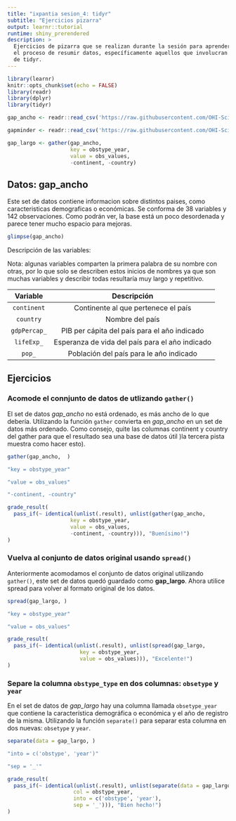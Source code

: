```yaml
---
title: "ixpantia sesion_4: tidyr"
subtitle: "Ejercicios pizarra"
output: learnr::tutorial
runtime: shiny_prerendered
description: >
  Ejercicios de pizarra que se realizan durante la sesión para aprender sobre
  el proceso de resumir datos, específicamente aquellos que involucran el uso
  de tidyr.
---
```


```r
library(learnr)
knitr::opts_chunk$set(echo = FALSE)
library(readr)
library(dplyr)
library(tidyr)

gap_ancho <- readr::read_csv('https://raw.githubusercontent.com/OHI-Science/data-science-training/master/data/gapminder_wide.csv')

gapminder <- readr::read_csv('https://raw.githubusercontent.com/OHI-Science/data-science-training/master/data/gapminder.csv')

gap_largo <- gather(gap_ancho, 
                    key = obstype_year,
                    value = obs_values,
                    -continent, -country)
```


## Datos: **gap_ancho**

Este set de datos contiene informacion sobre distintos paises, como caracteristicas demograficas o económicas. Se conforma de 38 variables y 142 observaciones. Como podrán ver, la base está un poco desordenada y parece tener mucho espacio para mejoras. 
```r
glimpse(gap_ancho)
```
 
Descripción de las variables: 
 
Nota: algunas variables comparten la primera palabra de su nombre con otras, por lo que solo se describen estos inicios de nombres ya que son muchas variables y describir todas resultaría muy largo y repetitivo. 

| Variable | Descripción |
|:--------:|:-----------:|
| `continent` | Continente al que pertenece el país |
| `country` | Nombre del país |
| `gdpPercap_` | PIB per cápita del país para el año indicado | 
| `lifeExp_` | Esperanza de vida del país para el año indicado |
| `pop_` | Población del país para le año indicado |


## Ejercicios 

### Acomode el connjunto de datos de utlizando `gather()`

El set de datos *gap_ancho* no está ordenado, es más ancho de lo que debería. Utilizando la función `gather` convierta en *gap_ancho* en un set de datos más ordenado. Como consejo, quite las columnas continent y country del gather para que el resultado sea una base de datos útil )la tercera pista muestra como hacer esto). 
```r
gather(gap_ancho,  )
```

```r
"key = obstype_year"
```

```r
"value = obs_values"
```

```r
"-continent, -country"
```

```r
grade_result(
  pass_if(~ identical(unlist(.result), unlist(gather(gap_ancho, 
                    key = obstype_year,
                    value = obs_values,
                    -continent, -country))), "Buenísimo!")
)
```


### Vuelva al conjunto de datos original usando `spread()`

Anteriormente acomodamos el conjunto de datos original utilizando `gather()`, este set de datos quedó guardado como **gap_largo**. Ahora utilice spread para volver al formato original de los datos. 
```r
spread(gap_largo, )
```

```r
"key = obstype_year"
```

```r
"value = obs_values"
```

```r
grade_result(
  pass_if(~ identical(unlist(.result), unlist(spread(gap_largo,  
                       key = obstype_year, 
                       value = obs_values))), "Excelente!")
)
```


### Separe la columna `obstype_type` en dos columnas: `obsetype` y `year`

En el set de datos de *gap_largo*  hay una columna llamada `obsetype_year` que contiene la característica demográfica o económica y el año de registro de la misma. Utilizando la función `separate()` para separar esta columna en dos nuevas: `obsetype` y `year`. 
```r
separate(data = gap_largo, )
```

```r
"into = c('obstype', 'year')"
```

```r
"sep = '_'"
```

```r
grade_result(
  pass_if(~ identical(unlist(.result), unlist(separate(data = gap_largo,
                     col = obstype_year, 
                     into = c('obstype', 'year'),
                     sep = '_'))), "Bien hecho!")
)
```


